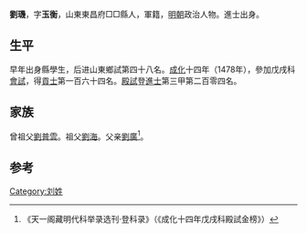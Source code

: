{{Otheruses|other=名为劉璣的其他人物|劉璣}}

'''劉璣'''，字'''玉衡'''，山東東昌府□□縣人，軍籍，[[明朝|明朝]]政治人物。進士出身。

== 生平 ==
早年出身縣學生，后进山東鄉試第四十八名。[[成化|成化]]十四年（1478年），參加戊戌科[[會試|會試]]，得[[貢士|貢士]]第一百六十四名。[[殿試|殿試]]登[[進士|進士]]第三甲第二百零四名。

== 家族 ==
曾祖父[[劉普雲|劉普雲]]。祖父[[劉海|劉海]]。父亲[[劉廣|劉廣]]<ref>《天一阁藏明代科举录选刊·登科录》（《成化十四年戊戌科殿試金榜》）</ref>。

==参考==
{{reflist}}

{{成化十四年戊戌科殿試金榜}}

{{Authority control}}

{{DEFAULTSORT:}}
[[Category:刘姓|Category:刘姓]]


{{明朝人物小作品}}